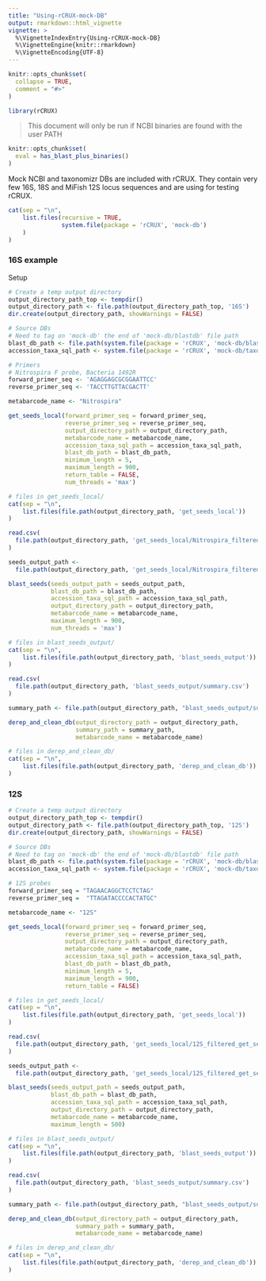 ```yaml
---
title: "Using-rCRUX-mock-DB"
output: rmarkdown::html_vignette
vignette: >
  %\VignetteIndexEntry{Using-rCRUX-mock-DB}
  %\VignetteEngine{knitr::rmarkdown}
  %\VignetteEncoding{UTF-8}
---
```


```r
knitr::opts_chunk$set(
  collapse = TRUE,
  comment = "#>"
)
```

```r
library(rCRUX)
```

> This document will only be run if NCBI binaries are found with the user PATH

```r
knitr::opts_chunk$set(
  eval = has_blast_plus_binaries()
)
```

Mock NCBI and taxonomizr DBs are included with rCRUX. They contain very few 16S, 18S and 
MiFish 12S locus sequences and are using for testing rCRUX.

```r
cat(sep = "\n",
    list.files(recursive = TRUE,
               system.file(package = 'rCRUX', 'mock-db')
    )
)
```

### 16S example

Setup 

```r
# Create a temp output directory
output_directory_path_top <- tempdir()
output_directory_path <- file.path(output_directory_path_top, '16S')
dir.create(output_directory_path, showWarnings = FALSE)

# Source DBs
# Need to tag on 'mock-db' the end of 'mock-db/blastdb' file path
blast_db_path <- file.path(system.file(package = 'rCRUX', 'mock-db/blastdb'), 'mock-db')
accession_taxa_sql_path <- system.file(package = 'rCRUX', 'mock-db/taxonomizr-ncbi-db-small.sql')

# Primers
# Nitrospira F probe, Bacteria 1492R
forward_primer_seq <- 'AGAGGAGCGCGGAATTCC'
reverse_primer_seq <- 'TACCTTGTTACGACTT'

metabarcode_name <- "Nitrospira"
```

```r
get_seeds_local(forward_primer_seq = forward_primer_seq,
                reverse_primer_seq = reverse_primer_seq,
                output_directory_path = output_directory_path,
                metabarcode_name = metabarcode_name,
                accession_taxa_sql_path = accession_taxa_sql_path,
                blast_db_path = blast_db_path, 
                minimum_length = 5, 
                maximum_length = 900,
                return_table = FALSE,
                num_threads = 'max')
```


```r
# files in get_seeds_local/
cat(sep = "\n",
    list.files(file.path(output_directory_path, 'get_seeds_local'))
)
```

```r
read.csv(
  file.path(output_directory_path, 'get_seeds_local/Nitrospira_filtered_get_seeds_local_output_with_taxonomy.csv') 
)
```

```r
seeds_output_path <- 
  file.path(output_directory_path, 'get_seeds_local/Nitrospira_filtered_get_seeds_local_output_with_taxonomy.csv') 

blast_seeds(seeds_output_path = seeds_output_path,
            blast_db_path = blast_db_path,
            accession_taxa_sql_path = accession_taxa_sql_path,
            output_directory_path = output_directory_path,
            metabarcode_name = metabarcode_name, 
            maximum_length = 900,
            num_threads = 'max')
```

```r
# files in blast_seeds_output/
cat(sep = "\n",
    list.files(file.path(output_directory_path, 'blast_seeds_output'))
)
```

```r
read.csv(
  file.path(output_directory_path, 'blast_seeds_output/summary.csv') 
)
```

```r
summary_path <- file.path(output_directory_path, "blast_seeds_output/summary.csv")

derep_and_clean_db(output_directory_path = output_directory_path,
                   summary_path = summary_path, 
                   metabarcode_name = metabarcode_name)
```

```r
# files in derep_and_clean_db/
cat(sep = "\n",
    list.files(file.path(output_directory_path, 'derep_and_clean_db'))
)
```

### 12S

```r
# Create a temp output directory
output_directory_path_top <- tempdir()
output_directory_path <- file.path(output_directory_path_top, '12S')
dir.create(output_directory_path, showWarnings = FALSE)

# Source DBs
# Need to tag on 'mock-db' the end of 'mock-db/blastdb' file path
blast_db_path <- file.path(system.file(package = 'rCRUX', 'mock-db/blastdb'), 'mock-db')
accession_taxa_sql_path <- system.file(package = 'rCRUX', 'mock-db/taxonomizr-ncbi-db-small.sql')

# 12S probes
forward_primer_seq = "TAGAACAGGCTCCTCTAG"
reverse_primer_seq =  "TTAGATACCCCACTATGC"

metabarcode_name <- "12S"
```

```r
get_seeds_local(forward_primer_seq = forward_primer_seq,
                reverse_primer_seq = reverse_primer_seq,
                output_directory_path = output_directory_path,
                metabarcode_name = metabarcode_name,
                accession_taxa_sql_path = accession_taxa_sql_path,
                blast_db_path = blast_db_path, 
                minimum_length = 5, 
                maximum_length = 900,
                return_table = FALSE)
```

```r
# files in get_seeds_local/
cat(sep = "\n",
    list.files(file.path(output_directory_path, 'get_seeds_local'))
)
```

```r
read.csv(
  file.path(output_directory_path, 'get_seeds_local/12S_filtered_get_seeds_local_output_with_taxonomy.csv') 
)
```

```r
seeds_output_path <- 
  file.path(output_directory_path, 'get_seeds_local/12S_filtered_get_seeds_local_output_with_taxonomy.csv') 

blast_seeds(seeds_output_path = seeds_output_path,
            blast_db_path = blast_db_path,
            accession_taxa_sql_path = accession_taxa_sql_path,
            output_directory_path = output_directory_path,
            metabarcode_name = metabarcode_name, 
            maximum_length = 500)
```

```r
# files in blast_seeds_output/
cat(sep = "\n",
    list.files(file.path(output_directory_path, 'blast_seeds_output'))
)
```

```r
read.csv(
  file.path(output_directory_path, 'blast_seeds_output/summary.csv') 
)
```

```r
summary_path <- file.path(output_directory_path, "blast_seeds_output/summary.csv")

derep_and_clean_db(output_directory_path = output_directory_path,
                   summary_path = summary_path, 
                   metabarcode_name = metabarcode_name)
```

```r
# files in derep_and_clean_db/
cat(sep = "\n",
    list.files(file.path(output_directory_path, 'derep_and_clean_db'))
)
```
